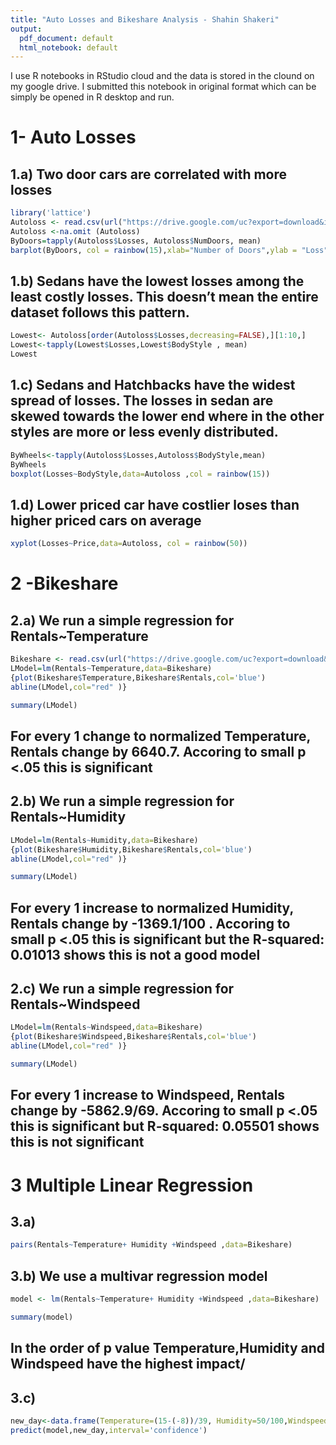 ```yaml
---
title: "Auto Losses and Bikeshare Analysis - Shahin Shakeri"
output:
  pdf_document: default
  html_notebook: default
---
```


I use R notebooks in RStudio cloud and the data is stored in the clound on my google drive. I submitted this notebook in original format which can be simply be opened in R desktop and run.

# 1- Auto Losses

## 1.a) Two door cars are correlated with more losses
```r
library('lattice')
Autoloss <- read.csv(url("https://drive.google.com/uc?export=download&id=1cbk_KGdo5sfY0c4_ALB5ULTeYQ87uU6k"),na.strings = '?')
Autoloss <-na.omit (Autoloss)
ByDoors=tapply(Autoloss$Losses, Autoloss$NumDoors, mean)
barplot(ByDoors, col = rainbow(15),xlab="Number of Doors",ylab = "Loss",ylim=c(0,150))

```

## 1.b) Sedans have the lowest losses among the least costly losses. This doesn’t mean the entire dataset follows this pattern.
```r
Lowest<- Autoloss[order(Autoloss$Losses,decreasing=FALSE),][1:10,]
Lowest<-tapply(Lowest$Losses,Lowest$BodyStyle , mean)
Lowest

```

## 1.c) Sedans and Hatchbacks have the widest spread of losses. The losses in sedan are skewed towards the lower end where in the other styles are more or less evenly distributed.
```r
ByWheels<-tapply(Autoloss$Losses,Autoloss$BodyStyle,mean)
ByWheels
boxplot(Losses~BodyStyle,data=Autoloss ,col = rainbow(15))

```

## 1.d) Lower priced car have costlier loses than higher priced cars on average 
```r
xyplot(Losses~Price,data=Autoloss, col = rainbow(50))
```

# 2 -Bikeshare
## 2.a) We run a simple regression for Rentals~Temperature
```r
Bikeshare <- read.csv(url("https://drive.google.com/uc?export=download&id=1jtfh-qmyDM3l_nU3AkPP_ZsepL-jHW8I"),na.strings = '?')
LModel=lm(Rentals~Temperature,data=Bikeshare)
{plot(Bikeshare$Temperature,Bikeshare$Rentals,col='blue') 
abline(LModel,col="red" )}
```

```r
summary(LModel)
```
## For every 1 change to normalized Temperature, Rentals change by 6640.7. Accoring to small p <.05 this is significant

## 2.b) We run a simple regression for Rentals~Humidity
```r
LModel=lm(Rentals~Humidity,data=Bikeshare)
{plot(Bikeshare$Humidity,Bikeshare$Rentals,col='blue') 
abline(LModel,col="red" )}
```

```r
summary(LModel)

```
## For every 1 increase to normalized Humidity, Rentals change by -1369.1/100 . Accoring to small p <.05 this is significant but the R-squared:  0.01013 shows this is not a good model

## 2.c) We run a simple regression for Rentals~Windspeed
```r
LModel=lm(Rentals~Windspeed,data=Bikeshare)
{plot(Bikeshare$Windspeed,Bikeshare$Rentals,col='blue') 
abline(LModel,col="red" )}
```

```r
summary(LModel)
```
## For every 1 increase to  Windspeed, Rentals change by -5862.9/69. Accoring to small p <.05 this is significant but R-squared:  0.05501 shows this is not significant

# 3 Multiple Linear Regression

## 3.a)
```r
pairs(Rentals~Temperature+ Humidity +Windspeed ,data=Bikeshare)
```

## 3.b) We use a multivar regression model

```r
model <- lm(Rentals~Temperature+ Humidity +Windspeed ,data=Bikeshare)
```

```r
summary(model)
```
## In the order of p value Temperature,Humidity and Windspeed have the highest impact/
## 3.c) 
```r
new_day<-data.frame(Temperature=(15-(-8))/39, Humidity=50/100,Windspeed=5/67) 
predict(model,new_day,interval='confidence')
```

